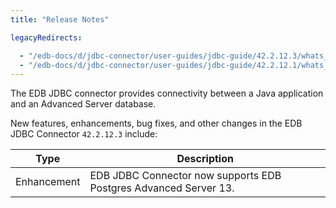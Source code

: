 ```yaml
---
title: "Release Notes"

legacyRedirects:

  - "/edb-docs/d/jdbc-connector/user-guides/jdbc-guide/42.2.12.3/whats_new.html"
  - "/edb-docs/d/jdbc-connector/user-guides/jdbc-guide/42.2.12.1/whats_new.html"
---
```


The EDB JDBC connector provides connectivity between a Java application and an Advanced Server database.

New features, enhancements, bug fixes, and other changes in the EDB JDBC Connector `42.2.12.3` include:

| Type           | Description                                                       |
| -------------- | ----------------------------------------------------------------- |
| Enhancement    | EDB JDBC Connector now supports EDB Postgres Advanced Server 13.  |